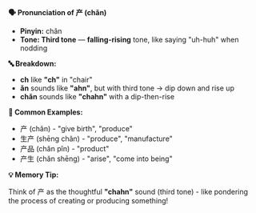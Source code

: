 **🗣️ Pronunciation of 产 (chǎn)**

- **Pinyin:** chǎn
- **Tone: Third tone** — **falling-rising** tone, like saying "uh-huh" when nodding

**🔤 Breakdown:**

- **ch** like **"ch"** in "chair"
- **ǎn** sounds like **"ahn"**, but with third tone → dip down and rise up
- **chǎn** sounds like **"chahn"** with a dip-then-rise

**📝 Common Examples:**

- 产 (chǎn) - "give birth", "produce"
- 生产 (shēng chǎn) - "produce", "manufacture"
- 产品 (chǎn pǐn) - "product"
- 产生 (chǎn shēng) - "arise", "come into being"

**💡 Memory Tip:**

Think of 产 as the thoughtful **"chahn"** sound (third tone) - like pondering the process of
creating or producing something!
